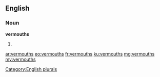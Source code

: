 ==English==

===Noun===
'''vermouths'''

# {{plural of|vermouth}}

[[Category:English plurals]]

[[ar:vermouths]]
[[eo:vermouths]]
[[fr:vermouths]]
[[ku:vermouths]]
[[mg:vermouths]]
[[my:vermouths]]